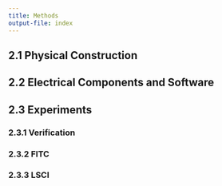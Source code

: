 ```yaml
---
title: Methods
output-file: index
---
```


## 2.1 Physical Construction

## 2.2 Electrical Components and Software

## 2.3 Experiments
### 2.3.1 Verification
### 2.3.2 FITC
### 2.3.3 LSCI

